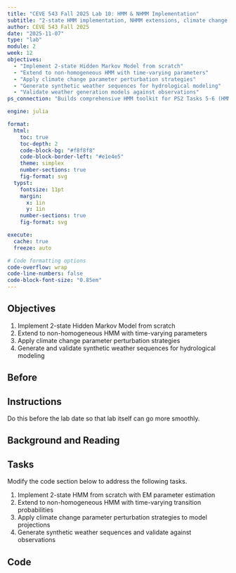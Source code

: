 ```yaml
---
title: "CEVE 543 Fall 2025 Lab 10: HMM & NHMM Implementation"
subtitle: "2-state HMM implementation, NHMM extensions, climate change scenarios, synthetic weather generation"
author: CEVE 543 Fall 2025
date: "2025-11-07"
type: "lab"
module: 2
week: 12
objectives:
  - "Implement 2-state Hidden Markov Model from scratch"
  - "Extend to non-homogeneous HMM with time-varying parameters"
  - "Apply climate change parameter perturbation strategies"
  - "Generate synthetic weather sequences for hydrological modeling"
  - "Validate weather generation models against observations"
ps_connection: "Builds comprehensive HMM toolkit for PS2 Tasks 5-6 (HMM weather generator, climate scenarios, and uncertainty analysis)"

engine: julia

format:
  html:
    toc: true
    toc-depth: 2
    code-block-bg: "#f8f8f8"
    code-block-border-left: "#e1e4e5"
    theme: simplex
    number-sections: true
    fig-format: svg
  typst:
    fontsize: 11pt
    margin: 
      x: 1in
      y: 1in
    number-sections: true
    fig-format: svg

execute: 
  cache: true
  freeze: auto

# Code formatting options
code-overflow: wrap
code-line-numbers: false
code-block-font-size: "0.85em"
---
```


## Objectives

1. Implement 2-state Hidden Markov Model from scratch
1. Extend to non-homogeneous HMM with time-varying parameters
1. Apply climate change parameter perturbation strategies
1. Generate and validate synthetic weather sequences for hydrological modeling

## Before

::: {.callout-important}
## Instructions

Do this before the lab date so that lab itself can go more smoothly.
:::

## Background and Reading

<!-- Content will be added here -->

## Tasks

Modify the code section below to address the following tasks.

1. Implement 2-state HMM from scratch with EM parameter estimation
1. Extend to non-homogeneous HMM with time-varying transition probabilities
1. Apply climate change parameter perturbation strategies to model projections
1. Generate synthetic weather sequences and validate against observations

## Code

